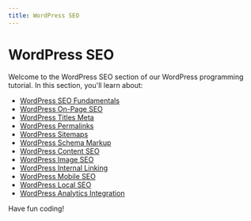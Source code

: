 ```yaml
---
title: WordPress SEO
---
```


# WordPress SEO

Welcome to the WordPress SEO section of our WordPress programming tutorial. In this section, you'll learn about:

- [WordPress SEO Fundamentals](./0-wordpress-seo-fundamentals.mdx)
- [WordPress On-Page SEO](./1-wordpress-on-page-seo.mdx)
- [WordPress Titles Meta](./2-wordpress-titles-meta.mdx)
- [WordPress Permalinks](./3-wordpress-permalinks.mdx)
- [WordPress Sitemaps](./4-wordpress-sitemaps.mdx)
- [WordPress Schema Markup](./5-wordpress-schema-markup.mdx)
- [WordPress Content SEO](./6-wordpress-content-seo.mdx)
- [WordPress Image SEO](./7-wordpress-image-seo.mdx)
- [WordPress Internal Linking](./8-wordpress-internal-linking.mdx)
- [WordPress Mobile SEO](./9-wordpress-mobile-seo.mdx)
- [WordPress Local SEO](./10-wordpress-local-seo.mdx)
- [WordPress Analytics Integration](./11-wordpress-analytics-integration.mdx)

Have fun coding!